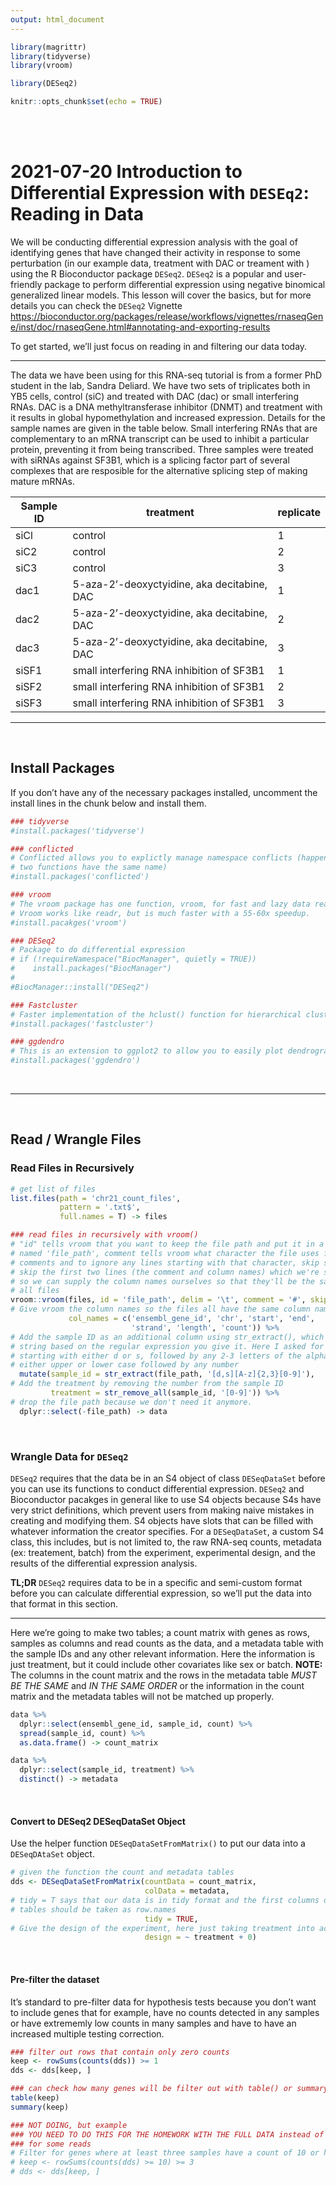 ```yaml
---
output: html_document
---
```


```r
library(magrittr)
library(tidyverse)
library(vroom)

library(DESeq2)

knitr::opts_chunk$set(echo = TRUE)
```

<br><br>

# 2021-07-20 Introduction to Differential Expression with `DESEq2`: Reading in Data

We will be conducting differential expression analysis with the goal of identifying genes that have changed their activity in response to some perturbation (in our example data, treatment with DAC or treament with ) using the R Bioconductor package `DESeq2`. `DESeq2` is a popular and user-friendly package to perform differential expression using negative binomical generalized linear models. This lesson will cover the basics, but for more details you can check the `DESeq2` Vignette <https://bioconductor.org/packages/release/workflows/vignettes/rnaseqGene/inst/doc/rnaseqGene.html#annotating-and-exporting-results>

To get started, we'll just focus on reading in and filtering our data today.

---

The data we have been using for this RNA-seq tutorial is from a former PhD student in the lab, Sandra Deliard. We have two sets of triplicates both in YB5 cells, control (siC) and treated with DAC (dac) or small interfering RNAs. DAC is a DNA methyltransferase inhibitor (DNMT) and treatment with it results in global hypomethylation and increased expression. Details for the sample names are given in the table below. Small interfering RNAs that are complementary to an mRNA transcript can be used to inhibit a particular protein, preventing it from being transcribed. Three samples were treated with siRNAs against SF3B1, which is a splicing factor part of several complexes that are resposible for the alternative splicing step of making mature mRNAs.

| Sample ID | treatment | replicate |
| --- | --- | --- |
| siCl | control | 1 |
| siC2 | control | 2 |
| siC3 | control | 3 |
| dac1 | 5-aza-2'-deoxyctyidine, aka decitabine, DAC | 1 |
| dac2 | 5-aza-2'-deoxyctyidine, aka decitabine, DAC | 2 |
| dac3 | 5-aza-2'-deoxyctyidine, aka decitabine, DAC | 3 |
| siSF1 | small interfering RNA inhibition of SF3B1 | 1 |
| siSF2 | small interfering RNA inhibition of SF3B1 | 2 |
| siSF3 | small interfering RNA inhibition of SF3B1 | 3 |

---

<br>

## Install Packages

If you don't have any of the necessary packages installed, uncomment the install lines in the chunk below and install them.

```r
### tidyverse
#install.packages('tidyverse')

### conflicted
# Conflicted allows you to explictly manage namespace conflicts (happens when 
# two functions have the same name)
#install.packages('conflicted')

### vroom
# The vroom package has one function, vroom, for fast and lazy data read in. 
# Vroom works like readr, but is much faster with a 55-60x speedup.
#install.pacakges('vroom')

### DESeq2
# Package to do differential expression
# if (!requireNamespace("BiocManager", quietly = TRUE))
#    install.packages("BiocManager")
#
#BiocManager::install("DESeq2")

### Fastcluster
# Faster implementation of the hclust() function for hierarchical clustering
#install.packages('fastcluster')

### ggdendro
# This is an extension to ggplot2 to allow you to easily plot dendrograms
#install.packages('ggdendro')
```

<br>

---

<br>

## Read / Wrangle Files

### Read Files in Recursively

```r
# get list of files
list.files(path = 'chr21_count_files',
           pattern = '.txt$',
           full.names = T) -> files

### read files in recursively with vroom()
# "id" tells vroom that you want to keep the file path and put it in a column
# named 'file_path', comment tells vroom what character the file uses for 
# comments and to ignore any lines starting with that character, skip says to
# skip the first two lines (the comment and column names) which we're skipping
# so we can supply the column names ourselves so that they'll be the same for
# all files
vroom::vroom(files, id = 'file_path', delim = '\t', comment = '#', skip = 2, 
# Give vroom the column names so the files all have the same column names
             col_names = c('ensembl_gene_id', 'chr', 'start', 'end', 
                           'strand', 'length', 'count')) %>%
# Add the sample ID as an additional column using str_extract(), which pulls a
# string based on the regular expression you give it. Here I asked for strings
# starting with either d or s, followed by any 2-3 letters of the alphabet 
# either upper or lower case followed by any number
  mutate(sample_id = str_extract(file_path, '[d,s][A-z]{2,3}[0-9]'),
# Add the treatment by removing the number from the sample ID
         treatment = str_remove_all(sample_id, '[0-9]')) %>%
# drop the file path because we don't need it anymore.
  dplyr::select(-file_path) -> data
```

<br>

### Wrangle Data for `DESeq2`

`DESeq2` requires that the data be in an S4 object of class `DESeqDataSet` before you can use its functions to conduct differential expression. `DESeq2` and Bioconductor pacakges in general like to use S4 objects because S4s have very strict definitions, which prevent users from making naive mistakes in creating and modifying them. S4 objects have slots that can be filled with whatever information the creator specifies. For a `DESeqDataSet`, a custom S4 class, this includes, but is not limited to, the raw RNA-seq counts, metadata (ex: treatement, batch) from the experiment, experimental design, and the results of the differential expression analysis.

**TL;DR** `DESeq2` requires data to be in a specific and semi-custom format before you can calculate differential expression, so we'll put the data into that format in this section.

---

Here we're going to make two tables; a count matrix with genes as rows, samples as columns and read counts as the data, and a metadata table with the sample IDs and any other relevant information. Here the information is just treatment, but it could include other covariates like sex or batch. **NOTE:** The columns in the count matrix and the rows in the metadata table *MUST BE THE SAME* and *IN THE SAME ORDER* or the information in the count matrix and the metadata tables will not be matched up properly.

```r
data %>%
  dplyr::select(ensembl_gene_id, sample_id, count) %>%
  spread(sample_id, count) %>% 
  as.data.frame() -> count_matrix

data %>%
  dplyr::select(sample_id, treatment) %>%
  distinct() -> metadata
```

<br>

#### Convert to DESeq2 DESeqDataSet Object

Use the helper function `DESeqDataSetFromMatrix()` to put our data into a `DESeqDAtaSet` object.
  
```r
# given the function the count and metadata tables
dds <- DESeqDataSetFromMatrix(countData = count_matrix,
                              colData = metadata,
# tidy = T says that our data is in tidy format and the first columns of the
# tables should be taken as row.names
                              tidy = TRUE,
# Give the design of the experiment, here just taking treatment into account
                              design = ~ treatment + 0)
```

<br>

#### Pre-filter the dataset

It's standard to pre-filter data for hypothesis tests because you don't want to include genes that for example, have no counts detected in any samples or have extrememly low counts in many samples and have to have an increased multiple testing correction.

```r
### filter out rows that contain only zero counts
keep <- rowSums(counts(dds)) >= 1
dds <- dds[keep, ]

### can check how many genes will be filter out with table() or summary()
table(keep)
summary(keep)

### NOT DOING, but example
### YOU NEED TO DO THIS FOR THE HOMEWORK WITH THE FULL DATA instead of filtering
### for some reads
# Filter for genes where at least three samples have a count of 10 or higher
# keep <- rowSums(counts(dds) >= 10) >= 3
# dds <- dds[keep, ]
```

<br>







